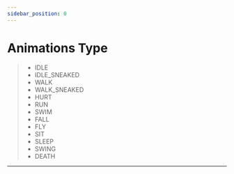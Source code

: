 ```yaml
---
sidebar_position: 0
---
```


# Animations Type

> - IDLE
> - IDLE_SNEAKED
> - WALK
> - WALK_SNEAKED
> - HURT
> - RUN
> - SWIM
> - FALL
> - FLY
> - SIT
> - SLEEP
> - SWING
> - DEATH

---

